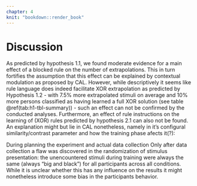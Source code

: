 ```yaml
---
chapter: 4
knit: "bookdown::render_book"
---
```


# Discussion

As predicted by hypothesis 1.1, we found moderate evidence for a main effect of a blocked rule on the number of extrapolations. This in turn fortifies the assumption that this effect can be explained by contextual modulation as proposed by CAL. However, while descriptively it seems like rule language does indeed facilitate XOR extrapolation as predicted by Hypothesis 1.2 - with 7.5% more extrapolated stimuli on average and 10% more persons classified as having learned a full XOR solution (see table \@ref(tab:h1-tbl-summary)) - such an effect can not be confirmed by the conducted analyses. Furthermore, an effect of rule instructions on the learning of (XOR) rules predicted by hypothesis 2.1 can also not be found. An explanation might but lie in CAL nonetheless, namely in it's configural similarity/contrast parameter and how the training phase afects it(?):


During planning the experiment and actual data collection
Only after data collection a flaw was discovered in the randomization of stimulus presentation: the unencountered stimuli during training were always the same (always "big and black") for all participants across all conditions. While it is unclear whether this has any influence on the results it might nonetheless introduce some bias in the participants behavior. 





<!-- For this experiment, participants were asked: "Wie hoch schätzt du die Wahrscheinichkeit ein, dass das gezeigte Beispiel entweder zu Nobz oder zu Grot gehört?" (_"How high do you estimate the probability of the shown example belonging to either Nobz or Grot?"_). Note the difference between "how high do you estimate" and the more neutral "what do you estimate": although this is common german phrasing, it might nonetheless introduce some unconscious response bias. Additionally, people have a very intuitive, but ultimately somewhat distorted (or even simply wrong) understanding of probability (literally everything Gigerenzer did since 1990 or so). For further investigations into the matther it is therefore advised to rephrase the question to: "How certain are you of the given example to belong to either Nobz or Grot?"^[which is indeed closer to what people actually have in mind when people are prompted to deal with probability] Thereby avoiding any potential bias and different perceptions/understandings of the concept of probability. -->